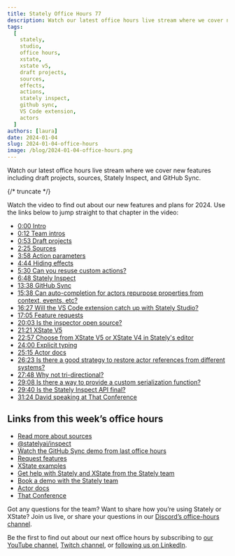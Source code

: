 ```yaml
---
title: Stately Office Hours 77
description: Watch our latest office hours live stream where we cover new features including draft projects, sources, Stately Inspect, and GitHub Sync.
tags:
  [
    stately,
    studio,
    office hours,
    xstate,
    xstate v5,
    draft projects,
    sources,
    effects,
    actions,
    stately inspect,
    github sync,
    VS Code extension,
    actors
  ]
authors: [laura]
date: 2024-01-04
slug: 2024-01-04-office-hours
image: /blog/2024-01-04-office-hours.png
---
```


Watch our latest office hours live stream where we cover new features including draft projects, sources, Stately Inspect, and GitHub Sync.

{/* truncate */}

<YouTube id="-Jf9N-EaUx0" />

Watch the video to find out about our new features and plans for 2024. Use the links below to jump straight to that chapter in the video:

- [0:00 Intro](https://youtube.com/watch?v=-Jf9N-EaUx0&t=0s)
- [0:12 Team intros](https://youtube.com/watch?v=-Jf9N-EaUx0&t=12s)
- [0:53 Draft projects](https://youtube.com/watch?v=-Jf9N-EaUx0&t=53s)
- [2:25 Sources](https://youtube.com/watch?v=-Jf9N-EaUx0&t=145s)
- [3:58 Action parameters](https://youtube.com/watch?v=-Jf9N-EaUx0&t=238s)
- [4:44 Hiding effects](https://youtube.com/watch?v=-Jf9N-EaUx0&t=284s)
- [5:30 Can you resuse custom actions?](https://youtube.com/watch?v=-Jf9N-EaUx0&t=330s)
- [6:48 Stately Inspect](https://youtube.com/watch?v=-Jf9N-EaUx0&t=408s)
- [13:38 GitHub Sync](https://youtube.com/watch?v=-Jf9N-EaUx0&t=818s)
- [15:38 Can auto-completion for actors repurpose properties from context, events, etc?](https://youtube.com/watch?v=-Jf9N-EaUx0&t=938s)
- [16:27 Will the VS Code extension catch up with Stately Studio?](https://youtube.com/watch?v=-Jf9N-EaUx0&t=987s)
- [17:05 Feature requests](https://youtube.com/watch?v=-Jf9N-EaUx0&t=1025s)
- [20:03 Is the inspector open source?](https://youtube.com/watch?v=-Jf9N-EaUx0&t=1203s)
- [21:21 XState V5](https://youtube.com/watch?v=-Jf9N-EaUx0&t=1281s)
- [22:57 Choose from XState V5 or XState V4 in Stately's editor](https://youtube.com/watch?v=-Jf9N-EaUx0&t=1377s)
- [24:00 Explicit typing](https://youtube.com/watch?v=-Jf9N-EaUx0&t=1440s)
- [25:15 Actor docs](https://youtube.com/watch?v=-Jf9N-EaUx0&t=1515s)
- [26:23 Is there a good strategy to restore actor references from different systems?](https://youtube.com/watch?v=-Jf9N-EaUx0&t=1583s)
- [27:48 Why not tri-directional?](https://youtube.com/watch?v=-Jf9N-EaUx0&t=1668s)
- [29:08 Is there a way to provide a custom serialization function?](https://youtube.com/watch?v=-Jf9N-EaUx0&t=1748s)
- [29:40 Is the Stately Inspect API final?](https://youtube.com/watch?v=-Jf9N-EaUx0&t=1780s)
- [31:24 David speaking at That Conference](https://youtube.com/watch?v=-Jf9N-EaUx0&t=1884s)


## Links from this week’s office hours

- [Read more about sources](https://stately.ai/blog/2024-01-09-introducing-sources)
- [@statelyai/inspect](https://github.com/statelyai/inspect)
- [Watch the GitHub Sync demo from last office hours](https://www.youtube.com/live/x-F1TPjz_lI?si=izg9zrGyMqaaN2ZO&t=602)
- [Request features](https://github.com/statelyai/feedback)
- [XState examples](https://github.com/statelyai/xstate/tree/main/examples)
- [Get help with Stately and XState from the Stately team](https://stately.ai/pricing)
- [Book a demo with the Stately team](https://calendly.com/d/yc8-3hq-rpc/request-a-demo)
- [Actor docs](https://stately.ai/docs/actors)
- [That Conference](https://thatconference.com/tx/2024/)

Got any questions for the team? Want to share how you’re using Stately or XState? Join us live, or share your questions in our [Discord’s office-hours channel](https://discord.stately.ai).

Be the first to find out about our next office hours by subscribing to [our YouTube channel](https://www.youtube.com/@Statelyai), [Twitch channel](https://www.twitch.tv/statelyai), or [following us on LinkedIn](https://www.linkedin.com/company/statelyai/).